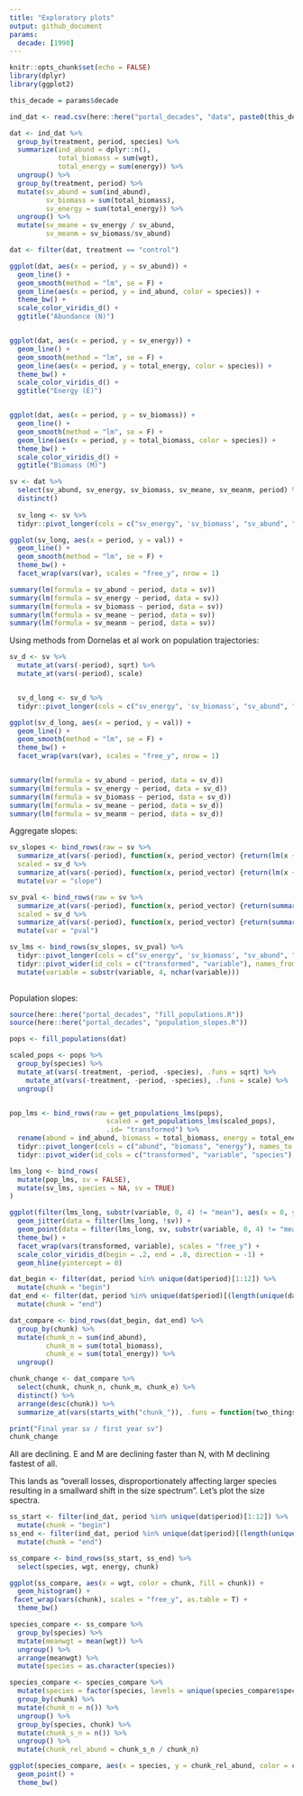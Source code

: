 ```yaml
---
title: "Exploratory plots"
output: github_document
params:
  decade: [1990]
---
```


```r
knitr::opts_chunk$set(echo = FALSE)
library(dplyr)
library(ggplot2)
```

```r

this_decade = params$decade

ind_dat <- read.csv(here::here("portal_decades", "data", paste0(this_decade, ".csv")), stringsAsFactors = F)

dat <- ind_dat %>%
  group_by(treatment, period, species) %>%
  summarize(ind_abund = dplyr::n(),
            total_biomass = sum(wgt),
            total_energy = sum(energy)) %>%
  ungroup() %>%
  group_by(treatment, period) %>%
  mutate(sv_abund = sum(ind_abund),
         sv_biomass = sum(total_biomass),
         sv_energy = sum(total_energy)) %>%
  ungroup() %>%
  mutate(sv_meane = sv_energy / sv_abund,
         sv_meanm = sv_biomass/sv_abund)

dat <- filter(dat, treatment == "control")

```

```r

ggplot(dat, aes(x = period, y = sv_abund)) +
  geom_line() +
  geom_smooth(method = "lm", se = F) +
  geom_line(aes(x = period, y = ind_abund, color = species)) +
  theme_bw() +
  scale_color_viridis_d() +
  ggtitle("Abundance (N)")


ggplot(dat, aes(x = period, y = sv_energy)) +
  geom_line() +
  geom_smooth(method = "lm", se = F) +
  geom_line(aes(x = period, y = total_energy, color = species)) +
  theme_bw() +
  scale_color_viridis_d() +
  ggtitle("Energy (E)")


ggplot(dat, aes(x = period, y = sv_biomass)) +
  geom_line() +
  geom_smooth(method = "lm", se = F) +
  geom_line(aes(x = period, y = total_biomass, color = species)) +
  theme_bw() +
  scale_color_viridis_d() +
  ggtitle("Biomass (M)")
```

```r

sv <- dat %>%
  select(sv_abund, sv_energy, sv_biomass, sv_meane, sv_meanm, period) %>%
  distinct()
  
  sv_long <- sv %>%
  tidyr::pivot_longer(cols = c("sv_energy", 'sv_biomass', "sv_abund", "sv_meane", "sv_meanm"), names_to = "var", values_to = "val")

ggplot(sv_long, aes(x = period, y = val)) +
  geom_line() +
  geom_smooth(method = "lm", se = F) +
  theme_bw() +
  facet_wrap(vars(var), scales = "free_y", nrow = 1)

```


```r
summary(lm(formula = sv_abund ~ period, data = sv))
summary(lm(formula = sv_energy ~ period, data = sv))
summary(lm(formula = sv_biomass ~ period, data = sv))
summary(lm(formula = sv_meane ~ period, data = sv))
summary(lm(formula = sv_meanm ~ period, data = sv))


```


Using methods from Dornelas et al work on population trajectories: 

```r

sv_d <- sv %>%
  mutate_at(vars(-period), sqrt) %>%
  mutate_at(vars(-period), scale)


  sv_d_long <- sv_d %>%
  tidyr::pivot_longer(cols = c("sv_energy", 'sv_biomass', "sv_abund", "sv_meane", "sv_meanm"), names_to = "var", values_to = "val")

ggplot(sv_d_long, aes(x = period, y = val)) +
  geom_line() +
  geom_smooth(method = "lm", se = F) +
  theme_bw() +
  facet_wrap(vars(var), scales = "free_y", nrow = 1)


summary(lm(formula = sv_abund ~ period, data = sv_d))
summary(lm(formula = sv_energy ~ period, data = sv_d))
summary(lm(formula = sv_biomass ~ period, data = sv_d))
summary(lm(formula = sv_meane ~ period, data = sv_d))
summary(lm(formula = sv_meanm ~ period, data = sv_d))
```


Aggregate slopes:

```r

sv_slopes <- bind_rows(raw = sv %>%
  summarize_at(vars(-period), function(x, period_vector) {return(lm(x ~ period_vector)$coefficients["period_vector"])}, period_vector = sv$period),
  scaled = sv_d %>%
  summarize_at(vars(-period), function(x, period_vector) {return(lm(x ~ period_vector)$coefficients["period_vector"])}, period_vector = sv_d$period), .id = "transformed") %>%
  mutate(var = "slope")

sv_pval <- bind_rows(raw = sv %>%
  summarize_at(vars(-period), function(x, period_vector) {return(summary(lm(x ~ period_vector))$coefficients[2,4])}, period_vector = sv$period),
  scaled = sv_d %>%
  summarize_at(vars(-period), function(x, period_vector) {return(summary(lm(x ~ period_vector))$coefficients[2,4])}, period_vector = sv_d$period), .id = "transformed") %>%
  mutate(var = "pval")

sv_lms <- bind_rows(sv_slopes, sv_pval) %>%
  tidyr::pivot_longer(cols = c("sv_energy", 'sv_biomass', "sv_abund", "sv_meane", "sv_meanm"), names_to = "variable", values_to = "result") %>%
  tidyr::pivot_wider(id_cols = c("transformed", "variable"), names_from = var, values_from = result) %>%
  mutate(variable = substr(variable, 4, nchar(variable)))
  
```

Population slopes:

```r
source(here::here("portal_decades", "fill_populations.R"))
source(here::here("portal_decades", "population_slopes.R"))

pops <- fill_populations(dat)

scaled_pops <- pops %>%
  group_by(species) %>%
  mutate_at(vars(-treatment, -period, -species), .funs = sqrt) %>%
    mutate_at(vars(-treatment, -period, -species), .funs = scale) %>%
  ungroup()


pop_lms <- bind_rows(raw = get_populations_lms(pops),
                        scaled = get_populations_lms(scaled_pops),
                        .id= "transformed") %>%
  rename(abund = ind_abund, biomass = total_biomass, energy = total_energy) %>%
  tidyr::pivot_longer(cols = c("abund", "biomass", "energy"), names_to = "variable", values_to = "result") %>%
  tidyr::pivot_wider(id_cols = c("transformed", "variable", "species"), names_from = var, values_from = result)

lms_long <- bind_rows(
  mutate(pop_lms, sv = FALSE),
  mutate(sv_lms, species = NA, sv = TRUE)
)

ggplot(filter(lms_long, substr(variable, 0, 4) != "mean"), aes(x = 0, y = slope, color = pval <= .05)) +
  geom_jitter(data = filter(lms_long, !sv)) +
  geom_point(data = filter(lms_long, sv, substr(variable, 0, 4) != "mean"), size = 4, shape = 7) +
  theme_bw() +
  facet_wrap(vars(transformed, variable), scales = "free_y") +
  scale_color_viridis_d(begin = .2, end = .8, direction = -1) +
  geom_hline(yintercept = 0)

```

```r

dat_begin <- filter(dat, period %in% unique(dat$period)[1:12]) %>%
  mutate(chunk = "begin")
dat_end <- filter(dat, period %in% unique(dat$period)[(length(unique(dat$period)) - 11):length(unique(dat$period))]) %>%
  mutate(chunk = "end")

dat_compare <- bind_rows(dat_begin, dat_end) %>%
  group_by(chunk) %>%
  mutate(chunk_n = sum(ind_abund),
         chunk_m = sum(total_biomass),
         chunk_e = sum(total_energy)) %>%
  ungroup()

chunk_change <- dat_compare %>%
  select(chunk, chunk_n, chunk_m, chunk_e) %>%
  distinct() %>%
  arrange(desc(chunk)) %>%
  summarize_at(vars(starts_with("chunk_")), .funs = function(two_things) { return(two_things[1] / two_things[2])})

print("Final year sv / first year sv")
chunk_change
```

All are declining. E and M are declining faster than N, with M declining fastest of all. 

This lands as "overall losses, disproportionately affecting larger species resulting in a smallward shift in the size spectrum". 
Let's plot the size spectra.

```r

ss_start <- filter(ind_dat, period %in% unique(dat$period)[1:12]) %>%
  mutate(chunk = "begin")
ss_end <- filter(ind_dat, period %in% unique(dat$period)[(length(unique(dat$period)) - 11):length(unique(dat$period))]) %>%
  mutate(chunk = "end")

ss_compare <- bind_rows(ss_start, ss_end) %>%
  select(species, wgt, energy, chunk)

ggplot(ss_compare, aes(x = wgt, color = chunk, fill = chunk)) +
  geom_histogram() +
 facet_wrap(vars(chunk), scales = "free_y", as.table = T) +
  theme_bw()

species_compare <- ss_compare %>%
  group_by(species) %>%
  mutate(meanwgt = mean(wgt)) %>%
  ungroup() %>%
  arrange(meanwgt) %>%
  mutate(species = as.character(species))

species_compare <- species_compare %>%
  mutate(species = factor(species, levels = unique(species_compare$species))) %>%
  group_by(chunk) %>%
  mutate(chunk_n = n()) %>%
  ungroup() %>%
  group_by(species, chunk) %>%
  mutate(chunk_s_n = n()) %>%
  ungroup() %>%
  mutate(chunk_rel_abund = chunk_s_n / chunk_n)

ggplot(species_compare, aes(x = species, y = chunk_rel_abund, color = chunk)) +
  geom_point() +
  theme_bw()

```

